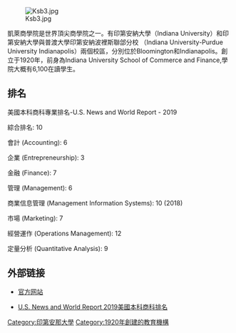 [[File:Ksb3.jpg|thumb]]

{{Infobox University
|Name=凱萊商學院 <br> Kelley School of Business|
|EnglishName=Indiana University|
|SealImage=|
|SealInfo=|
|Motto=Go from Moment to Momentum|
|Established=1920年|
|Type=|
|President=Dan Smith|
|Location=[[美國|美國]]，[[印第安納州|印第安納州]]，[[布魯明頓|布魯明頓]]|
|Campus=|
|AreaTotal=|
|Department=|
|Staff=|
|Professor=|
|Associate Professor=|
|Assistant Professor=|
|Lecturer=|
|Student=6,100|
|Undergraduate=|
|Postgraduate=|
|Website=http://www.indiana.edu|
}}

凱萊商學院是世界頂尖商學院之一。有印第安納大學（Indiana University）和印第安納大學與普渡大學印第安納波裡斯聯郃分校 （Indiana University-Purdue University Indianapolis）兩個校區，分別位於Bloomington和Indianapolis。創立于1920年，前身為Indiana University School of Commerce and Finance,學院大概有6,100在讀學生。

==排名==

美國本科商科專業排名-U.S. News and World Report - 2019

綜合排名: 10

會計 (Accounting): 6

企業 (Entrepreneurship): 3

金融 (Finance): 7

管理 (Management): 6

商業信息管理 (Management Information Systems): 10   (2018)

市場 (Marketing): 7

經營運作 (Operations Management): 12

定量分析 (Quantitative Analysis): 9

==外部链接==	 
*{{en}}[http://www.bus.indiana.edu/ 官方网站]{{Wayback|url=http://www.bus.indiana.edu/ |date=20121017203818 }}
*{{en}}[https://www.usnews.com/best-colleges/rankings/business-overall  U.S. News and World Report  2019美國本科商科排名]{{Wayback|url=https://www.usnews.com/best-colleges/rankings/business-overall |date=20170223063315 }}
[[Category:印第安那大學|Category:印第安那大學]]
[[Category:1920年創建的教育機構|Category:1920年創建的教育機構]]